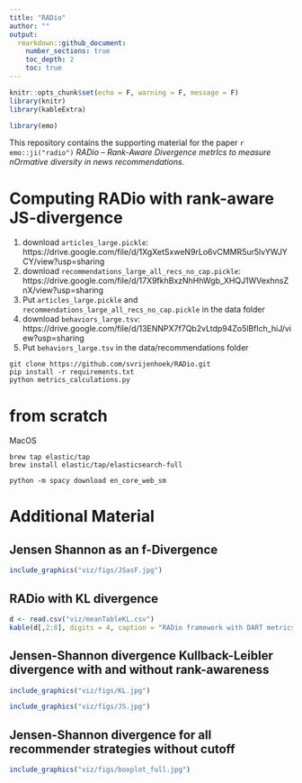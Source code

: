 ```yaml
---
title: "RADio"
author: ""
output: 
  rmarkdown::github_document:
    number_sections: true
    toc_depth: 2
    toc: true
---
```


```r
knitr::opts_chunk$set(echo = F, warning = F, message = F)
library(knitr)
library(kableExtra)
```


```r
library(emo)
```


This repository contains the supporting material for the paper `r emo::ji("radio")` *RADio – Rank-Aware Divergence metrIcs to measure nOrmative diversity in news recommendations*.

# Computing RADio with rank-aware JS-divergence

1. download `articles_large.pickle`: https://drive.google.com/file/d/1XgXetSxweN9rLo6vCMMR5ur5lvYWJYCY/view?usp=sharing
2. download `recommendations_large_all_recs_no_cap.pickle`: https://drive.google.com/file/d/17X9fkhBxzNhHhWgb_XHQJ1WVexhnsZnX/view?usp=sharing
3. Put `articles_large.pickle` and `recommendations_large_all_recs_no_cap.pickle` in the data folder
4. download `behaviors_large.tsv`: https://drive.google.com/file/d/13ENNPX7f7Qb2vLtdp94Zo5lBflch_hiJ/view?usp=sharing
5. Put `behaviors_large.tsv` in the data/recommendations folder

```{}
git clone https://github.com/svrijenhoek/RADio.git
pip install -r requirements.txt
python metrics_calculations.py
```


# from scratch

MacOS
```{}
brew tap elastic/tap
brew install elastic/tap/elasticsearch-full
```

```{}
python -m spacy download en_core_web_sm
```

# Additional Material

## Jensen Shannon as an f-Divergence

```r
include_graphics("viz/figs/JSasF.jpg")

```

## RADio with KL divergence

```r

d <- read.csv("viz/meanTableKL.csv")
kable(d[,2:8], digits = 4, caption = "RADio framework with DART metrics based on KL divergence with recommendation algorithms on the MIND dataset. From left to right:  Calibration (topic), Calibration (complexity), Fragmentation, Activation, Representation and Alternative Voices. These metrics are executed on a random sample of 35.000 users, with rank-awareness, and without cutoff point.")
```

## Jensen-Shannon divergence Kullback-Leibler divergence with and without rank-awareness

```r
include_graphics("viz/figs/KL.jpg")

```

```r
include_graphics("viz/figs/JS.jpg")

```



## Jensen-Shannon divergence for all recommender strategies without cutoff

```r
include_graphics("viz/figs/boxplot_full.jpg")
```


